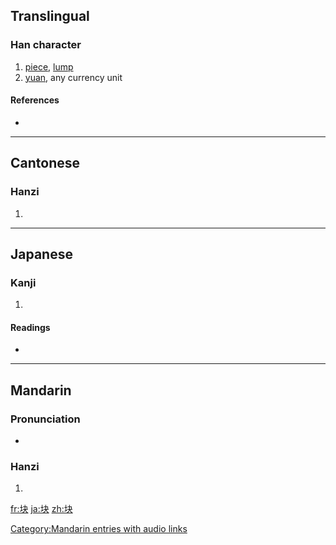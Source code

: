 {{also|塊}}
{{also|kuai}}
==Translingual==

===Han character===
{{Han char|rn=32|rad=土|as=04|sn=7|four=|canj=土木大 (GDK)}}

# [[piece]], [[lump]]
# [[yuan]], any currency unit

====References====
* {{Han ref|kx=0226.101|dkj=04948|dj=0461.110|hdz=10428.050|uh=5757|ud=22359}}

----

==Cantonese==

===Hanzi===
{{yue-hanzi|jyut=|y=faai3|tra=塊}}

# {{defn|Cantonese}}

----

==Japanese==

===Kanji===
{{ja-kanji|grade=|rs=土04}}

# {{defn|Japanese}}

====Readings====
* {{ja-readings|on=[[かい]] (kai)|kun=}}

----

==Mandarin==

===Pronunciation===
* {{audio|zh-kuài.ogg|audio}}

===Hanzi===
{{cmn-hanzi|tra=塊|pin=[[kuài]] ([[kuai4]])|wg=k'uai<sup>4</sup>}}

# {{defn|Mandarin}}

[[Category:Mandarin entries with audio links]]

[[fr:块]]
[[ja:块]]
[[zh:块]]
